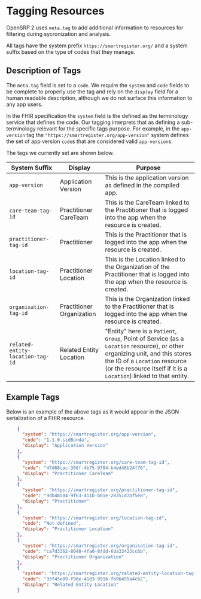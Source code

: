 # Tagging Resources

OpenSRP 2 uses `meta.tag` to add additional information to resources for filtering during sycronization and analysis.

All tags have the system prefix `https://smartregister.org/` and a system suffix based on the type of codes that they manage.

## Description of Tags

The `meta.tag` field is set to a `code`. We require the `system` and `code` fields to be complete to properly use the tag and rely on the `display` field for a human readable description, although we do not surface this information to any app users.

In the FHIR specification the `system` field is the defined as the terminology service that defines the code. Our tagging interprets that as defining a sub-terminology relevant for the specific tags purpose. For example, in the `app-version` tag the `"https://smartregister.org/app-version"` system defines the set of app version `code`s that are considered valid `app-version`s.

The tags we currently set are shown below.

System Suffix|Display|Purpose
---|---|---
`app-version`|Application Version|This is the application version as defined in the compiled app.
`care-team-tag-id`|Practitioner CareTeam|This is the CareTeam linked to the Practitioner that is logged into the app when the resource is created.
`practitioner-tag-id`|Practitioner|This is the Practitioner that is logged into the app when the resource is created.
`location-tag-id`|Practitioner Location|This is the Location linked to the Organization of the Practitioner that is logged into the app when the resource is created.
`organisation-tag-id`|Practitioner Organization|This is the Organization linked to the Practitioner that is logged into the app when the resource is created.
`related-entity-location-tag-id`|Related Entity Location|"Entity" here is a `Patient`, `Group`, Point of Service (as a `Location` resource), or other organizing unit, and this stores the ID of a `Location` resource (or the resource itself if it is a `Location`) linked to that entity.

## Example Tags

Below is an example of the above tags as it would appear in the JSON serialization of a FHIR resource.

```json
    {
      "system": "https://smartregister.org/app-version",
      "code": "1.1.0-sidBunda",
      "display": "Application Version"
    },
    {
      "system": "https://smartregister.org/care-team-tag-id",
      "code": "47d68cac-306f-4b75-9704-b4ed48b24f76",
      "display": "Practitioner CareTeam"
    },
    {
      "system": "https://smartregister.org/practitioner-tag-id",
      "code": "9db48504-9f63-411b-b61e-28351d7af5e8",
      "display": "Practitioner"
    },
    {
      "system": "https://smartregister.org/location-tag-id",
      "code": "Not defined",
      "display": "Practitioner Location"
    },
    {
      "system": "https://smartregister.org/organisation-tag-id",
      "code": "ca7d3362-8048-4fa0-8fdd-6da33423cc6b",
      "display": "Practitioner Organization"
    },
    {
      "system": "https://smartregister.org/related-entity-location-tag-id",
      "code": "33f45e09-f96e-41d3-9916-fb96455a4cb2",
      "display": "Related Entity Location"
    }
```

